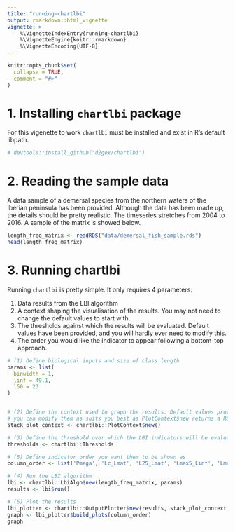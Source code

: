 ```yaml
---
title: "running-chartlbi"
output: rmarkdown::html_vignette
vignette: >
    %\VignetteIndexEntry{running-chartlbi}
    %\VignetteEngine{knitr::rmarkdown}
    %\VignetteEncoding{UTF-8}
---
```


```r
knitr::opts_chunk$set(
  collapse = TRUE,
  comment = "#>"
)
```
# 1. Installing `chartlbi` package
For this vigenette to work `chartlbi` must be installed and exist in R's default libpath.

```r
# devtools::install_github("d2gex/chartlbi")

```

# 2. Reading the sample data
A data sample of a demersal species from the northern waters of the Iberian peninsula has been provided. Although the data has been made up, the details should
be pretty realistic. The timeseries stretches from 2004 to 2016. A sample of the matrix is showed below.
```r
length_freq_matrix <- readRDS("data/demersal_fish_sample.rds")
head(length_freq_matrix)
```

# 3. Running chartlbi
Running `chartlbi` is pretty simple. It only requires 4 parameters:

1. Data results from the LBI algorithm
2. A context shaping the visualisation of the results. You may not need to change the default values to start with.
3. The thresholds against which the results will be evaluated. Default values have been provided, and you will hardly ever need to modify this.
4. The order you would like the indicator to appear following a bottom-top approach.
```r

# (1) Define biological inputs and size of class length
params <- list(
  binwidth = 1,
  linf = 49.1,
  l50 = 23
)


# (2) Define the context used to graph the results. Default values provided at instantiation time. However
# you can modify them as suits you best as PlotContext$new returns a R6 object
stack_plot_context <- chartlbi::PlotContext$new()

# (3) Define the threshold over which the LBI indicators will be evaluated. Default values provided at instantiation time.
thresholds <- chartlbi::Thresholds

# (5) Define indicator order you want them to be shown as
column_order <- list('Pmega', 'Lc_Lmat', 'L25_Lmat', 'Lmax5_Linf', 'Lmean_Lopt', 'Lmean_Lfem')

# (4) Run the LBI algorithm
lbi <- chartlbi::LbiAlgo$new(length_freq_matrix, params)
results <- lbi$run()

# (5) Plot the results
lbi_plotter <- chartlbi::OutputPlotter$new(results, stack_plot_context, thresholds)
graph <- lbi_plotter$build_plots(column_order)
graph
```
